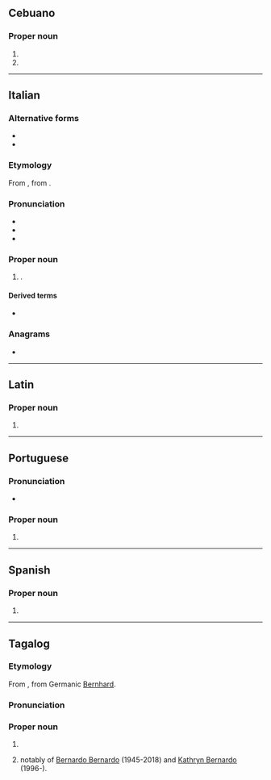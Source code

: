 ==Cebuano==

===Proper noun===
{{head|ceb|proper noun}}

# {{surname|ceb|A=a|nodot=1}}
# {{given name|ceb|male|from=Proto-Germanic|A=a}}

----

==Italian==

===Alternative forms===
* {{alter|it|Berardo}}
* {{alter|it|Dino||hypocoristic}}

===Etymology===
From {{der|it|la|Bernardus}}, from {{der|it|gem-pro|*Bernuharduz}}.

===Pronunciation===
* {{IPA|it|/berˈnar.do/|[ber̺ˈn̺är̺d̪o̞]}}
* {{rhymes|it|ardo}}
* {{hyph|it|Ber|nàr|do}}

===Proper noun===
{{it-proper noun|m|f=Bernarda}}

# {{given name|it|male|from=Proto-Germanic|eq=Bernard}}.

====Derived terms====
* {{l|it|Bernardino}}

===Anagrams===
* {{l|it|barrendo}}

----

==Latin==

===Proper noun===
{{la-proper noun-form|Bernardō|g=m}}

# {{inflection of|la|Bernardus||dat//abl}}

----

==Portuguese==

===Pronunciation===
* {{a|Brazil}} {{IPA|pt|/beʁ.ˈnaʁ.du/}}

===Proper noun===
{{pt-proper noun|m}}

# {{given name|pt|male|eq=Bernard}}

----

==Spanish==

===Proper noun===
{{es-proper noun|m}}

# {{given name|es|male|eq=Bernard}}

----

==Tagalog==

===Etymology===
From {{bor|tl|es|-}}, from Germanic [[Bernhard]].

===Pronunciation===
{{hyphenation|tl|Ber|nar|do}}

===Proper noun===
{{head|tl|proper noun}}
#{{given name|tl|male|from=Spanish|eq=Bernard}}
#{{surname|tl|from=Spanish|dot=,}} notably of [[w:Bernardo Bernardo|Bernardo Bernardo]] (1945-2018) and [[w:Kathryn Bernardo|Kathryn Bernardo]] (1996-).